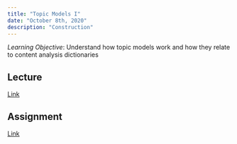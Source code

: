 ```yaml
---
title: "Topic Models I"
date: "October 8th, 2020"
description: "Construction"
---
```


*Learning Objective*: Understand how topic models work and how they relate to content analysis dictionaries

## Lecture

[Link](https://moodle.hertie-school.org/course/index.php?categoryid=266)

## Assignment

[Link](https://rstudio.cloud/)

